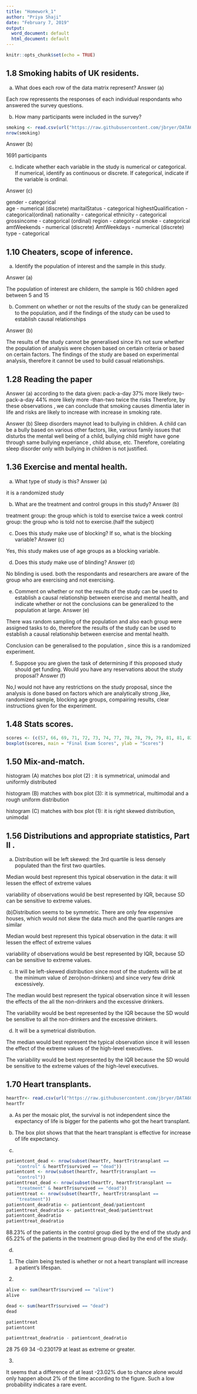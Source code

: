 ---
title: "Homework_1"
author: "Priya Shaji"
date: "February 7, 2019"
output:
  word_document: default
  html_document: default
---

```{r setup, include=FALSE}
knitr::opts_chunk$set(echo = TRUE)
```

## 1.8 Smoking habits of UK residents.
(a) What does each row of the data matrix represent?
Answer (a)

Each row repressents the responses of each individual respondants who answered the survey questions.


(b) How many participants were included in the survey?

```{r}
smoking <- read.csv(url("https://raw.githubusercontent.com/jbryer/DATA606Spring2019/master/data/os3_data/Ch%201%20Exercise%20Data/smoking.csv"), header = FALSE)
nrow(smoking)
```



Answer (b)

1691 participants


(c) Indicate whether each variable in the study is numerical or categorical. If numerical, identify
as continuous or discrete. If categorical, indicate if the variable is ordinal.


Answer (c)

gender - categorical  
age - numerical (discrete) 
maritalStatus - categorical
highestQualification - categorical(ordinal)
nationality - categorical
ethnicity - categorical
grossincome - categorical (ordinal) 
region - categorical
smoke - categorical  
amtWeekends - numerical (discrete)
AmtWeekdays - numerical (discrete)
type - categorical

## 1.10 Cheaters, scope of inference.

(a) Identify the population of interest and the sample in this study.

Answer (a)

The population of interest are childern, the sample is 160 children aged between
5 and 15

(b) Comment on whether or not the results of the study can be generalized to the population, and
if the findings of the study can be used to establish causal relationships

Answer (b)

The results of the study cannot be generalised since it's not sure whether the population of analysis were chosen based on certain criteria or based on certain factors. The findings of the study are based on experimental analysis, therefore it cannot be used to build casual relationships.

## 1.28 Reading the paper
Answer (a) 
according to the data given:
pack-a-day       37% more likely
two-pack-a-day   44% more likely
more -than-two   twice the risks
Therefore, by these observations , we can conclude that smoking causes dimentia later in life and risks are likely to increase with increase in smoking rate.

Answer (b)
Sleep disorders maynot lead to bullying in children. A child can be a bully based on various other factors, like, various family issues that disturbs the mental well being of a child, bullying child might have gone through same bullying experiance , child abuse, etc. Therefore, corelating sleep disorder only with bullying in children is not justified.

## 1.36 Exercise and mental health.

(a) What type of study is this?
Answer (a)

it is a randomized study

(b) What are the treatment and control groups in this study?
Answer (b)

treatment group: the group which is told to exercise twice a week
control group: the group who is told not to exercise.(half the subject)

(c) Does this study make use of blocking? If so, what is the blocking variable?
Answer (c)

Yes, this study makes use of age groups as a blocking variable.

(d) Does this study make use of blinding?
Answer (d)

No blinding is used. both the respondants and researchers are aware of the group who are exercising and not exercising.

(e) Comment on whether or not the results of the study can be used to establish a causal relationship between exercise and mental health, and indicate whether or not the conclusions can
be generalized to the population at large.
Answer (e)

There was random sampling of the population and also each group were assigned tasks to do, therefore  the results of the study can be used to establish a causal relationship between exercise and mental health.

Conclusion can be generalised to the population , since this is a randomized experiment.

(f) Suppose you are given the task of determining if this proposed study should get funding.
Would you have any reservations about the study proposal?
Answer (f)

No,I would not have any restrictions on the study proposal, since the analysis is done based on factors which are analytically strong ,like, randomized sample, blocking age groups, compairing results, clear instructions given for the experiment.

## 1.48 Stats scores.

```{r}
scores <- (c(57, 66, 69, 71, 72, 73, 74, 77, 78, 78, 79, 79, 81, 81, 82, 83, 83,              88, 89, 94))
boxplot(scores, main = "Final Exam Scores", ylab = "Scores")
```

## 1.50 Mix-and-match.

histogram (A) matches box plot (2) : it is symmetrical, unimodal and uniformly distributed

histogram (B) matches with box plot (3): it is symmetrical, multimodal and a rough uniform distribution

histogram (C) matches with box plot (1): it is right skewed distribution, unimodal

## 1.56 Distributions and appropriate statistics, Part II .

(a) Distribution will be left skewed: the 3rd quartile is less densely populated than the first two quartiles.

Median would best represent this typical observation in the data: it will lessen the effect of extreme values

variability of observations would be best represented by IQR, because SD can be sensitive to extreme values.

(b)Distribution seems to be symmetric. There are only few expensive houses, which would not skew the data much and the quartile ranges are similar

Median would best represent this typical observation in the data: it will lessen the effect of extreme values

variability of observations would be best represented by IQR, because SD can be sensitive to extreme values.

(c) It will be left-skewed distribution since most of the students will be at the minimum value of zero(non-drinkers) and since very few drink excessively.

The median would best represent the typical observation since it will lessen the effects of the all the non-drinkers and the excessive drinkers.

The variability would be best represented by the IQR because the SD would be sensitive to all the non-drinkers and the excessive drinkers.

(d) It will be a symetrical distribution.

The median would best represent the typical observation since it will lessen the effect of the extreme values of the high-level executives.

The variability would be best represented by the IQR because the SD would be sensitive to the extreme values of the high-level executives.

## 1.70 Heart transplants.
```{r}
heartTr<- read.csv(url("https://raw.githubusercontent.com/jbryer/DATA606Spring2019/master/data/os3_data/Ch%201%20Exercise%20Data/heart_transplant.csv"))
heartTr
```

(a) As per the mosaic plot, the survival is not independent since the expectancy of life is bigger for the patients who got the heart transplant.

(b)  The box plot shows that that the heart transplant is effective for increase of life expectancy. 

(c)

```{r}
patientcont_dead <- nrow(subset(heartTr, heartTr$transplant == 
    "control" & heartTr$survived == "dead"))
patientcont <- nrow(subset(heartTr, heartTr$transplant == 
    "control"))
patienttreat_dead <- nrow(subset(heartTr, heartTr$transplant == 
    "treatment" & heartTr$survived == "dead"))
patienttreat <- nrow(subset(heartTr, heartTr$transplant == 
    "treatment"))
patientcont_deadratio <- patientcont_dead/patientcont
patienttreat_deadratio <- patienttreat_dead/patienttreat
patientcont_deadratio
patienttreat_deadratio
```


88.23% of the patients in the control group died by the end of the study and
65.22% of the patients in the treatment group died by the end of the study.

(d)
                                                                          
1. The claim being tested is whether or not a heart transplant will increase a patient's lifespan.

2. 

```{r}
alive <- sum(heartTr$survived == "alive")
alive

dead <- sum(heartTr$survived == "dead")
dead

patienttreat
patientcont

patienttreat_deadratio - patientcont_deadratio


```

28
75
69
34
-0.230179
at least as extreme or greater.

3. 

It seems that a difference of at least -23.02% due to chance alone would only happen about 2% of the time according to the figure. Such a low probability indicates a rare event.
